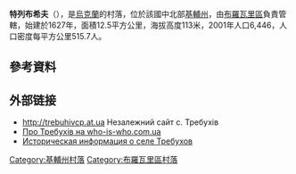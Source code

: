 {{coord|50|29|0|N|30|53|52|E|scale:30000|display=title}}

'''特列布希夫'''（{{lang-uk|Требухів}}），是[[烏克蘭|烏克蘭]]的村落，位於該國中北部[[基輔州|基輔州]]，由[[布羅瓦里區|布羅瓦里區]]負責管轄，始建於1627年，面積12.5平方公里，海拔高度113米，2001年人口6,446，人口密度每平方公里515.7人。

==參考資料==
{{reflist}}

==外部链接==
* http://trebuhivcp.at.ua {{Wayback|url=http://trebuhivcp.at.ua/ |date=20210126193454 }} Незалежний сайт с. Требухів
* [https://web.archive.org/web/20080512224105/http://who-is-who.com.ua/bookmaket/miskiev2006/3/53.html Про Требухів на who-is-who.com.ua]
* [http://www.surnameindex.info/info/chernigov/oster/trebukhov/index.html Историческая информация о селе Требухов] {{Wayback|url=http://www.surnameindex.info/info/chernigov/oster/trebukhov/index.html |date=20210219004241 }} {{ref-ru}}

{{DEFAULTSORT:Требухів}}
[[Category:基輔州村落|Category:基輔州村落]]
[[Category:布羅瓦里區村落|Category:布羅瓦里區村落]]


{{Kiev-geo-stub}}